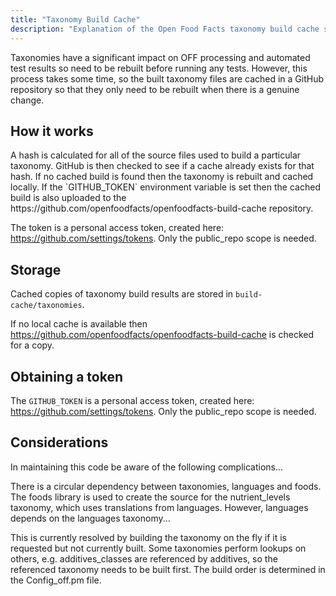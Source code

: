 ```yaml
---
title: "Taxonomy Build Cache"
description: "Explanation of the Open Food Facts taxonomy build cache system for optimizing test performance through GitHub-based caching mechanisms."
---
```



Taxonomies have a significant impact on OFF processing and automated test results so need to be rebuilt before running any tests. However, this process takes some time, so the built taxonomy files are cached in a GitHub repository so that they only need to be rebuilt when there is a genuine change.

## How it works

<Steps>
<Step title="Hash Calculation">
A hash is calculated for all of the source files used to build a particular taxonomy.
</Step>
<Step title="GitHub Cache Check">
GitHub is then checked to see if a cache already exists for that hash.
</Step>
<Step title="Rebuild and Local Cache">
If no cached build is found then the taxonomy is rebuilt and cached locally.
</Step>
<Step title="Upload to GitHub (if token set)">
If the `GITHUB_TOKEN` environment variable is set then the cached build is also uploaded to the https://github.com/openfoodfacts/openfoodfacts-build-cache repository.

The token is a personal access token, created here: https://github.com/settings/tokens. Only the public_repo scope is needed.
</Step>
</Steps>

## Storage

Cached copies of taxonomy build results are stored in `build-cache/taxonomies`.

If no local cache is available then https://github.com/openfoodfacts/openfoodfacts-build-cache is checked for a copy.

## Obtaining a token

The `GITHUB_TOKEN` is a personal access token, created here: https://github.com/settings/tokens. Only the public_repo scope is needed.

## Considerations

In maintaining this code be aware of the following complications...

<Steps>
<Step title="Circular Dependencies">
There is a circular dependency between taxonomies, languages and foods. The foods library is used to create the source for the nutrient_levels taxonomy, which uses translations from languages. However, languages depends on the languages taxonomy...

This is currently resolved by building the taxonomy on the fly if it is requested but not currently built.
</Step>
<Step title="Taxonomy Dependencies">
Some taxonomies perform lookups on others, e.g. additives_classes are referenced by additives, so the referenced taxonomy needs to be built first. The build order is determined in the Config_off.pm file.
</Step>
</Steps>
